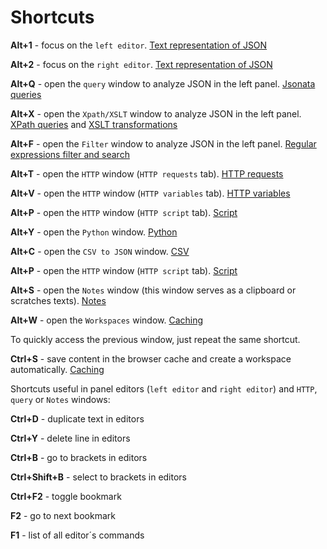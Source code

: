 # Shortcuts

**Alt+1** - focus on the `left editor`. [Text representation of JSON](/guide/Visualization/Text%20representation%20of%20json)

**Alt+2** - focus on the `right editor`. [Text representation of JSON](/guide/Visualization/Text%20representation%20of%20json)

**Alt+Q** - open the `query` window to analyze JSON in the left panel. [Jsonata queries](/guide/Query%20system/Jsonata%20queries)

**Alt+X** - open the `Xpath/XSLT` window to analyze JSON in the left panel. [XPath queries](/guide/Query%20system/XPath%20queries) and [XSLT transformations](/guide/Query%20system/XSLT%20transformations)

**Alt+F** - open the `Filter` window to analyze JSON in the left panel. [Regular expressions filter and search](/guide/Query%20system/Regular%20expressions)

**Alt+T** - open the `HTTP` window (`HTTP requests` tab). [HTTP requests](/guide/HTTP%20client%20and%20automation/HTTP%20requests)

**Alt+V** - open the `HTTP` window (`HTTP variables` tab). [HTTP variables](/guide/HTTP%20client%20and%20automation/HTTP%20variables)

**Alt+P** - open the `HTTP` window (`HTTP script` tab). [Script](/guide/HTTP%20client%20and%20automation/Script)

**Alt+Y** - open the `Python` window. [Python](/guide/Python)

**Alt+C** - open the `CSV to JSON` window. [CSV](/guide/CSV)

**Alt+P** - open the `HTTP` window (`HTTP script` tab). [Script](/guide/HTTP%20client%20and%20automation/Script)

**Alt+S** - open the `Notes` window (this window serves as a clipboard or scratches texts). [Notes](/guide/Notes)

**Alt+W** - open the `Workspaces` window. [Caching](/guide/Caching)

To quickly access the previous window, just repeat the same shortcut.

**Ctrl+S** - save content in the browser cache and create a workspace automatically. [Caching](/guide/Caching)

Shortcuts useful in panel editors (`left editor` and `right editor`) and `HTTP`, `query` or `Notes` windows:

**Ctrl+D** - duplicate text in editors

**Ctrl+Y** - delete line in editors

**Ctrl+B** - go to brackets in editors

**Ctrl+Shift+B** - select to brackets in editors

**Ctrl+F2** - toggle bookmark

**F2** - go to next bookmark

**F1** - list of all editor´s commands

